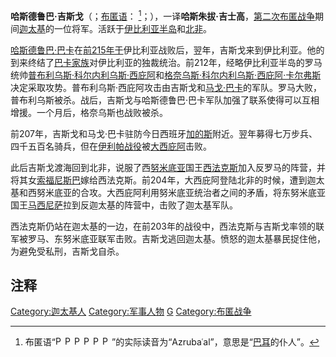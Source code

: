 {{unreferenced|time=2013-11-05T07:43:21+00:00}}
{{軍人模板
|name=哈斯德鲁巴·吉斯戈
|lived=？—公元前202年
|image=
|caption=
|allegiance=[[迦太基|迦太基]]
|rank= 迦太基将军
|battles=[[第二次布匿戰爭|第二次布匿戰爭]]
}}
'''哈斯德鲁巴·吉斯戈'''（{{lang-la|Hasdrubal Gisco}}；[[布匿语|布匿语]]：{{script|Phnx|𐤋𐤏𐤁𐤓𐤆𐤀}} ''{{transl|腓尼基字母|'ZRBʿL}}''<ref>布匿语“[[File:Phoenician_lamedh.svg|15px]][[File:Phoenician_ayin.svg|15px]][[File:Phoenician_beth.svg|15px]][[File:Phoenician_res.svg|15px]][[File:Phoenician_zayin.svg|15px]][[File:Phoenician_aleph.svg|15px]]”的实际读音为“Azrubaʿal”，意思是“[[巴耳|巴耳]]的仆人”。</ref>；{{bd|？||前202年||catIdx=G}}），一译'''哈斯朱拔·吉士高'''，[[第二次布匿战争|第二次布匿战争]]期间[[迦太基|迦太基]]的一位将军。活跃于[[伊比利亚半岛|伊比利亚半岛]]和[[北非|北非]]。

[[哈斯德鲁巴·巴卡|哈斯德鲁巴·巴卡]]在[[前215年于|前215年于]]伊比利亚{{tsl|en|Battle of Dertosa||Dertosa}}战败后，翌年，吉斯戈来到伊比利亚。他的到来终结了[[巴卡家族|巴卡家族]]对伊比利亚的独裁统治。前212年，经略伊比利亚半岛的罗马统帅[[普布利乌斯·科尔内利乌斯·西庇阿|普布利乌斯·科尔内利乌斯·西庇阿]]和[[格奈乌斯·科尔内利乌斯·西庇阿·卡尔弗斯|格奈乌斯·科尔内利乌斯·西庇阿·卡尔弗斯]]决定采取攻势。普布利乌斯·西庇阿攻击由吉斯戈和[[马戈·巴卡|马戈·巴卡]]的军队。罗马大败，普布利乌斯被杀。战后，吉斯戈与哈斯德鲁巴·巴卡军队加强了联系使得可以互相增援。一个月后，格奈乌斯也战败被杀。

前207年，吉斯戈和马戈·巴卡驻防今日西班牙[[加的斯|加的斯]]附近。翌年募得七万步兵、四千五百名骑兵，但在[[伊利帕战役|伊利帕战役]]被[[大西庇阿|大西庇阿]]击败。

此后吉斯戈渡海回到北非，说服了西[[努米底亚|努米底亚]]国王[[西法克斯|西法克斯]]加入反罗马的阵营，并将其女[[索福尼斯巴|索福尼斯巴]]嫁给西法克斯。前204年，大西庇阿登陆北非的时候，遭到迦太基和西努米底亚的合攻。大西庇阿利用努米底亚统治者之间的矛盾，将东努米底亚国王[[马西尼萨|马西尼萨]]拉到反迦太基的阵营中，击败了迦太基军队。

西法克斯仍站在迦太基的一边，在前203年的{{tsl|en|Battle of Bagbrades||Bagbrades}}战役中，西法克斯与吉斯戈率领的联军被罗马、东努米底亚联军击败。吉斯戈逃回迦太基。愤怒的迦太基暴民捉住他，为避免受私刑，吉斯戈自杀。

==注释==
{{reflist}}

[[Category:迦太基人|Category:迦太基人]]
[[Category:军事人物|Category:军事人物]]
[[Category:自杀者|G]]
[[Category:布匿战争|Category:布匿战争]]